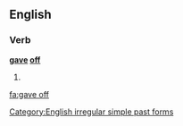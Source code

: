 ==English==

===Verb===
'''[[gave]] [[off]]'''

# {{simple past of|give off}}

[[Category:English irregular simple past forms]]

[[fa:gave off]]